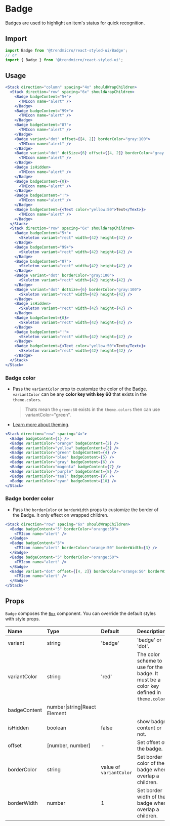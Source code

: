 # Badge

Badges are used to highlight an item's status for quick recognition.

## Import

```js
import Badge from '@trendmicro/react-styled-ui/Badge';
// or
import { Badge } from '@trendmicro/react-styled-ui';
```

## Usage

```jsx
<Stack direction="column" spacing="4x" shouldWrapChildren>
  <Stack direction="row" spacing="6x" shouldWrapChildren>
    <Badge badgeContent="5+">
      <TMIcon name="alert" />
    </Badge>
    <Badge badgeContent="99+">
      <TMIcon name="alert" />
    </Badge>
    <Badge badgeContent="87">
      <TMIcon name="alert" />
    </Badge>
    <Badge variant="dot" offset={[4, 2]} borderColor="gray:100">
      <TMIcon name="alert" />
    </Badge>
    <Badge variant="dot" dotSize={6} offset={[4, 2]} borderColor="gray:100">
      <TMIcon name="alert" />
    </Badge>
    <Badge isHidden>
      <TMIcon name="alert" />
    </Badge>
    <Badge badgeContent={0}>
      <TMIcon name="alert" />
    </Badge>
    <Badge badgeContent="!">
      <TMIcon name="alert" />
    </Badge>
    <Badge badgeContent={<Text color="yellow:50">Text</Text>}>
      <TMIcon name="alert" />
    </Badge>
  </Stack>
  <Stack direction="row" spacing="6x" shouldWrapChildren>
    <Badge badgeContent="5+">
      <Skeleton variant="rect" width={42} height={42} />
    </Badge>
    <Badge badgeContent="99+">
      <Skeleton variant="rect" width={42} height={42} />
    </Badge>
    <Badge badgeContent="87">
      <Skeleton variant="rect" width={42} height={42} />
    </Badge>
    <Badge variant="dot" borderColor="gray:100">
      <Skeleton variant="rect" width={42} height={42} />
    </Badge>
    <Badge variant="dot" dotSize={6} borderColor="gray:100">
      <Skeleton variant="rect" width={42} height={42} />
    </Badge>
    <Badge isHidden>
      <Skeleton variant="rect" width={42} height={42} />
    </Badge>
    <Badge badgeContent={0}>
      <Skeleton variant="rect" width={42} height={42} />
    </Badge>
    <Badge badgeContent="!">
      <Skeleton variant="rect" width={42} height={42} />
    </Badge>
    <Badge badgeContent={<Text color="yellow:50">Text</Text>}>
      <Skeleton variant="rect" width={42} height={42} />
    </Badge>
  </Stack>
</Stack>
```

### Badge color

* Pass the `variantColor` prop to customize the color of the Badge. `variantColor`
can be any **color key with key 60** that exists in the `theme.colors`.
  > Thats mean the `green:60` exists in the `theme.colors` then can use variantColor="green".

* [Learn more about theming](./theme).

```jsx
<Stack direction="row" spacing="4x">
  <Badge badgeContent={1} />
  <Badge variantColor="orange" badgeContent={2} />
  <Badge variantColor="yellow" badgeContent={3} />
  <Badge variantColor="green" badgeContent={4} />
  <Badge variantColor="blue" badgeContent={5} />
  <Badge variantColor="gray" badgeContent={6} />
  <Badge variantColor="magenta" badgeContent={7} />
  <Badge variantColor="purple" badgeContent={8} />
  <Badge variantColor="teal" badgeContent={9} />
  <Badge variantColor="cyan" badgeContent={10} />
</Stack>
```

### Badge border color

* Pass the `borderColor` or `borderWidth` props to customize the border of the Badge. It only effect on wrapped children.

```jsx
<Stack direction="row" spacing="6x" shouldWrapChildren>
  <Badge badgeContent="5" borderColor="orange:50">
    <TMIcon name="alert" />
  </Badge>
  <Badge badgeContent="5">
    <TMIcon name="alert" borderColor="orange:50" borderWidth={3} />
  </Badge>
  <Badge badgeContent="5" borderColor="orange:50">
    <TMIcon name="alert" />
  </Badge>
  <Badge variant="dot" offset={[4, 2]} borderColor="orange:50" borderWidth={3}>
    <TMIcon name="alert" />
  </Badge>
</Stack>
```
## Props

`Badge` composes the [`Box`](./box) component. You can override the default styles with style props.

| Name | Type | Default | Description |
| :--- | :--- | :------ | :---------- |
| variant | string | 'badge' | 'badge' or 'dot'. |
| variantColor | string | 'red' | The color scheme to use for the badge. It must be a color key defined in `theme.colors`. |
| badgeContent | number\|string\|React Element  | | |
| isHidden | boolean  | false | show badge content or not. |
| offset | \[number, number\]  | - | Set offset of the badge. |
| borderColor | string  | value of `variantColor` | Set border color of the badge when overlap a children. |
| borderWidth | number  | 1 | Set border width of the badge when overlap a children. |
